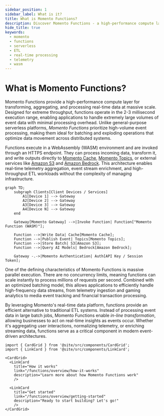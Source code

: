 ```yaml
---
sidebar_position: 1
sidebar_label: What is it?
title: What is Momento Functions?
description: Discover Momento Functions - a high-performance compute layer for real-time data processing at massive scale.
hide_title: true
keywords:
  - momento
  - functions
  - serverless
  - ETL
  - real-time processing
  - telemetry
  - wasm
---
```


# What is Momento Functions?

Momento Functions provide a high-performance compute layer for transforming, aggregating, and processing real-time data at massive scale. Designed for extreme throughput, functions operate in the 2-3 millisecond execution range, enabling applications to handle extremely large volumes of event data with minimal processing overhead. Unlike general-purpose serverless platforms, *Momento Functions* prioritize high-volume event processing, making them ideal for batching and exploding operations that optimize data movement across distributed systems.

Functions execute in a WebAssembly (WASM) environment and are invoked through an HTTPS endpoint. They can process incoming data, transform it, and write outputs directly to [Momento Cache](/cache), [Momento Topics](/topics), or external services like [Amazon S3](/functions/integrations/amazon-s3) and [Amazon Bedrock](/functions/integrations/amazon-bedrock). This architecture enables real-time telemetry aggregation, event stream enrichment, and high-throughput ETL workloads without the complexity of managing infrastructure.

```mermaid
graph TD;
    subgraph Clients[Client Devices / Services]
        A1[Device 1] --> Gateway
        A2[Device 2] --> Gateway
        A3[Device 3] --> Gateway
        A4[Device N] --> Gateway
    end

    Gateway[Momento Gateway] -->|Invoke Function| Function["Momento Function (WASM)"];

    Function -->|Write Data| Cache[Momento Cache];
    Function -->|Publish Event| Topics[Momento Topics];
    Function -->|Store Batch| S3[Amazon S3];
    Function -->|Query AI Models| Bedrock[Amazon Bedrock];

    Gateway -.->|Momento Authentication| Auth[API Key / Session Token];
```
One of the defining characteristics of Momento Functions is massive parallel execution. There are no concurrency limits, meaning functions can scale instantly to process millions of requests per second. Combined with an optimized batching model, this allows applications to efficiently handle high-frequency data streams, from telemetry ingestion and gaming analytics to media event tracking and financial transaction processing.

By leveraging Momento's real-time data platform, functions provide an efficient alternative to traditional ETL systems. Instead of processing event data in large batch jobs, Momento Functions enable *in-line transformation*, allowing businesses to act on real-time insights as events occur. Whether it's aggregating user interactions, normalizing telemetry, or enriching streaming data, functions serve as a critical component in modern event-driven architectures.

```mdx-code-block
import { CardGrid } from '@site/src/components/CardGrid';
import { LinkCard } from '@site/src/components/LinkCard';

<CardGrid>
  <LinkCard
    title="How it works"
    link="/functions/overview/how-it-works"
    description="Learn more about how Momento Functions work"
    />

  <LinkCard
    title="Get started"
    link="/functions/overview/getting-started"
    description="Ready to start building? Let's go!"
    />
</CardGrid>
```
